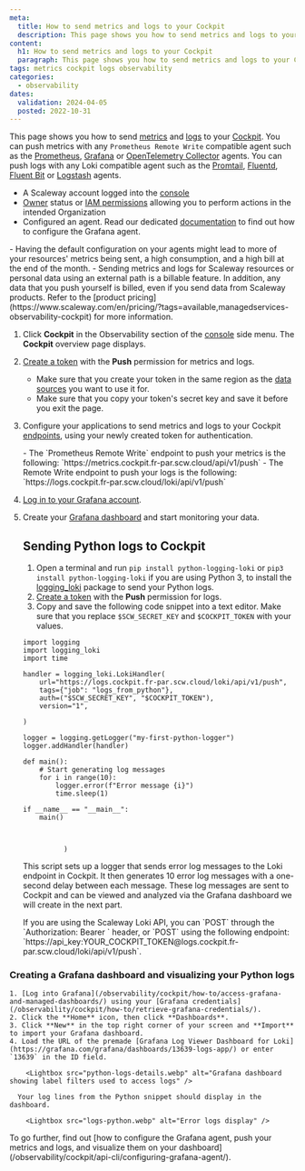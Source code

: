 ```yaml
---
meta:
  title: How to send metrics and logs to your Cockpit
  description: This page shows you how to send metrics and logs to your Cockpit
content:
  h1: How to send metrics and logs to your Cockpit
  paragraph: This page shows you how to send metrics and logs to your Cockpit
tags: metrics cockpit logs observability
categories:
  - observability
dates:
  validation: 2024-04-05
  posted: 2022-10-31
---
```


This page shows you how to send [metrics](/observability/cockpit/concepts/#metric) and [logs](/observability/cockpit/concepts/#logs) to your [Cockpit](/observability/cockpit/concepts/#cockpit). You can push metrics with any `Prometheus Remote Write` compatible agent such as the [Prometheus](https://prometheus.io/docs/introduction/overview/), [Grafana](https://grafana.com/docs/agent/latest/) or [OpenTelemetry Collector](https://opentelemetry.io/docs/collector/) agents.
You can push logs with any Loki compatible agent such as the [Promtail](https://grafana.com/docs/loki/latest/clients/promtail/), [Fluentd](https://docs.fluentd.org/), [Fluent Bit](https://docs.fluentbit.io/manual/) or [Logstash](https://www.elastic.co/guide/en/logstash/current/introduction.html) agents.

<Macro id="requirements" />

 - A Scaleway account logged into the [console](https://console.scaleway.com)
 - [Owner](/identity-and-access-management/iam/concepts/#owner) status or [IAM permissions](/identity-and-access-management/iam/concepts/#permission) allowing you to perform actions in the intended Organization
 - Configured an agent. Read our dedicated [documentation](/observability/cockpit/api-cli/configuring-grafana-agent/) to find out how to configure the Grafana agent.


<Message type="important">
 - Having the default configuration on your agents might lead to more of your resources' metrics being sent, a high consumption, and a high bill at the end of the month.
 - Sending metrics and logs for Scaleway resources or personal data using an external path is a billable feature. In addition, any data that you push yourself is billed, even if you send data from Scaleway products. Refer to the [product pricing](https://www.scaleway.com/en/pricing/?tags=available,managedservices-observability-cockpit) for more information.
</Message>

1. Click **Cockpit** in the Observability section of the [console](https://console.scaleway.com/) side menu. The **Cockpit** overview page displays.
2. [Create a token](/observability/cockpit/how-to/create-token) with the **Push** permission for metrics and logs.
    <Message type="important">
     - Make sure that you create your token in the same region as the [data sources](/observability/cockpit/concepts/#data-sources) you want to use it for.
     - Make sure that you copy your token's secret key and save it before you exit the page.
    </Message>
3. Configure your applications to send metrics and logs to your Cockpit [endpoints](/observability/cockpit/concepts/#endpoints), using your newly created token for authentication.

    <Message type="important">
     - The `Prometheus Remote Write` endpoint to push your metrics is the following: `https://metrics.cockpit.fr-par.scw.cloud/api/v1/push`
     - The Remote Write endpoint to push your logs is the following: `https://logs.cockpit.fr-par.scw.cloud/loki/api/v1/push`
    </Message>
4. [Log in to your Grafana account](/observability/cockpit/how-to/access-grafana-and-managed-dashboards).
5. Create your [Grafana dashboard](/observability/cockpit/how-to/access-grafana-and-managed-dashboards) and start monitoring your data.


    ## Sending Python logs to Cockpit

    1. Open a terminal and run `pip install python-logging-loki` or `pip3 install python-logging-loki` if you are using Python 3, to install the [logging_loki](https://pypi.org/project/python-logging-loki/) package to send your Python logs.
    2. [Create a token](/observability/cockpit/how-to/create-token) with the **Push** permission for logs.
    3. Copy and save the following code snippet into a text editor. Make sure that you replace `$SCW_SECRET_KEY` and `$COCKPIT_TOKEN` with your values.

      ```
      import logging
      import logging_loki
      import time

      handler = logging_loki.LokiHandler(
          url="https://logs.cockpit.fr-par.scw.cloud/loki/api/v1/push",
          tags={"job": "logs_from_python"},
          auth=("$SCW_SECRET_KEY", "$COCKPIT_TOKEN"),
          version="1",

      )

      logger = logging.getLogger("my-first-python-logger")
      logger.addHandler(handler)

      def main():
          # Start generating log messages
          for i in range(10):
              logger.error(f"Error message {i}")
              time.sleep(1)

      if __name__ == "__main__":
          main()



                )
      ```
      This script sets up a logger that sends error log messages to the Loki endpoint in Cockpit. It then generates 10 error log messages with a one-second delay between each message. These log messages are sent to Cockpit and can be viewed and analyzed via the Grafana dashboard we will create in the next part.

      <Message type="tip">
        If you are using the Scaleway Loki API, you can `POST` through the `Authorization: Bearer <token>` header, or `POST` using the following endpoint: `https://api_key:YOUR_COCKPIT_TOKEN@logs.cockpit.fr-par.scw.cloud/loki/api/v1/push`.
      </Message>

  ### Creating a Grafana dashboard and visualizing your Python logs

    1. [Log into Grafana](/observability/cockpit/how-to/access-grafana-and-managed-dashboards/) using your [Grafana credentials](/observability/cockpit/how-to/retrieve-grafana-credentials/).
    2. Click the **Home** icon, then click **Dashboards**.
    3. Click **New** in the top right corner of your screen and **Import** to import your Grafana dashboard.
    4. Load the URL of the premade [Grafana Log Viewer Dashboard for Loki](https://grafana.com/grafana/dashboards/13639-logs-app/) or enter `13639` in the ID field.

        <Lightbox src="python-logs-details.webp" alt="Grafana dashboard showing label filters used to access logs" />

      Your log lines from the Python snippet should display in the dashboard.

        <Lightbox src="logs-python.webp" alt="Error logs display" />


<Message type="tip">
  To go further, find out [how to configure the Grafana agent, push your metrics and logs, and visualize them on your dashboard](/observability/cockpit/api-cli/configuring-grafana-agent/).
</Message>


